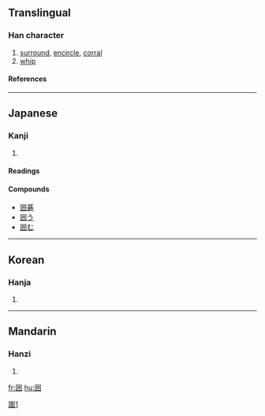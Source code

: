 {{see|圍}}

==Translingual==
===Han character===
{{Han char|rn=31|rad=囗|as=04|sn=7|four=|canj=田廿廿 (WTT)|ids=⿴[[囗]][[井]]}}
# [[surround]], [[encircle]], [[corral]]
# [[whip]]
====References====
{{Han ref|kx=0217.251|dkj=04722|dj=0445.050|hdz=10714.010|uh=56F2|ud=22258}}
----

==Japanese==
===Kanji===
{{ja-kanji|grade=4|rs=囗04}}
# {{defn|Japanese}} 
====Readings====
{{ja-readings|on=[[い]] (i), [[とう]] (tō)|kun=[[かこむ]] (kakomu), [[かこい]] (kakoi), [[かこう]] (kakou), [[むち]] (muchi)}}

====Compounds====
*[[囲碁]]
*[[囲う]]
*[[囲む]]

----

==Korean==
===Hanja===
{{ko-hanja|hangeul=위|rv=wi|mr=wi}}
# {{defn|Korean}}
----
==Mandarin==
===Hanzi===
{{cmn-hanzi|pin=[[tōng]] ([[tong1]]), [[wéi]] ([[wei2]])|wg=t'ung<sup>1</sup>, wei<sup>2</sup>}}
# {{defn|Mandarin}}

[[fr:囲]]
[[hu:囲]]

[[Category:CJKV characters simplified differently in Japan and China|圍1]]